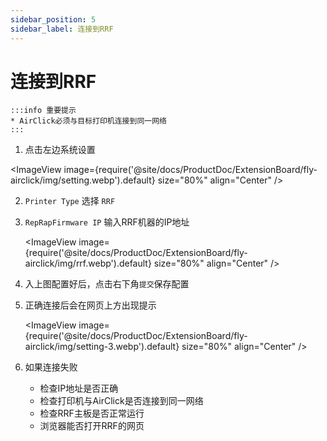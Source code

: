 ```yaml
---
sidebar_position: 5
sidebar_label: 连接到RRF
---
```


# 连接到RRF

    :::info 重要提示
    * AirClick必须与目标打印机连接到同一网络
    :::

1. 点击左边系统设置
    
<ImageView image={require('@site/docs/ProductDoc/ExtensionBoard/fly-airclick/img/setting.webp').default} size="80%" align="Center" />

2. `Printer Type` 选择 `RRF`
3. `RepRapFirmware IP` 输入RRF机器的IP地址

    <ImageView image={require('@site/docs/ProductDoc/ExtensionBoard/fly-airclick/img/rrf.webp').default} size="80%" align="Center" />

4. 入上图配置好后，点击右下角`提交`保存配置
5. 正确连接后会在网页上方出现提示

     <ImageView image={require('@site/docs/ProductDoc/ExtensionBoard/fly-airclick/img/setting-3.webp').default} size="80%" align="Center" />

6. 如果连接失败
    - 检查IP地址是否正确
    - 检查打印机与AirClick是否连接到同一网络
    - 检查RRF主板是否正常运行
    - 浏览器能否打开RRF的网页
